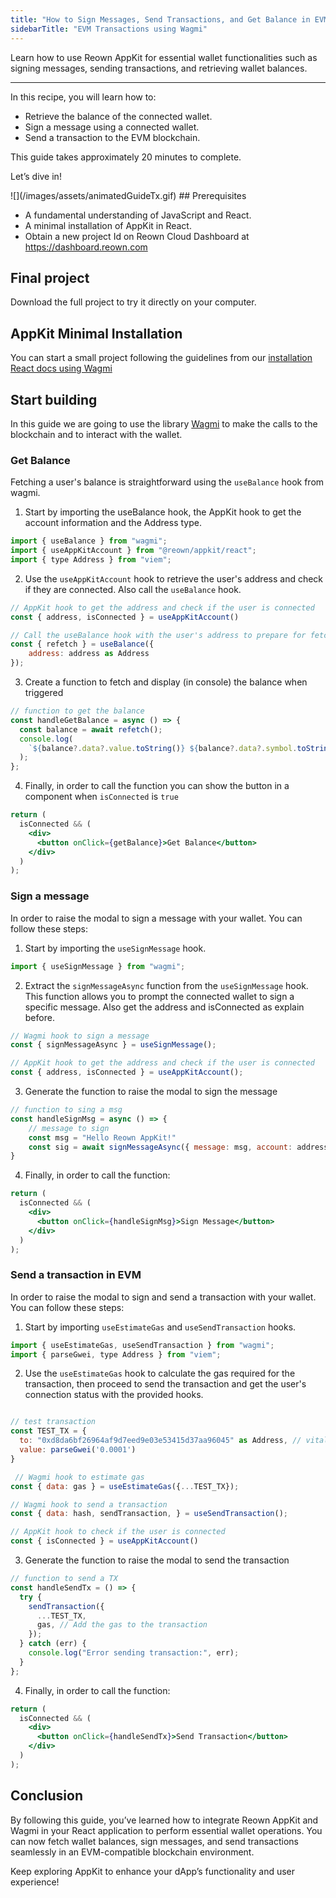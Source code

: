 ```yaml
---
title: "How to Sign Messages, Send Transactions, and Get Balance in EVM using AppKit with Wagmi"
sidebarTitle: "EVM Transactions using Wagmi"
---
```


Learn how to use Reown AppKit for essential wallet functionalities such as signing messages, sending transactions, and retrieving wallet balances.

---

In this recipe, you will learn how to:

- Retrieve the balance of the connected wallet.
- Sign a message using a connected wallet.
- Send a transaction to the EVM blockchain.

This guide takes approximately 20 minutes to complete.

Let’s dive in!
<Frame>
![](/images/assets/animatedGuideTx.gif)
</Frame>
## Prerequisites

- A fundamental understanding of JavaScript and React.
- A minimal installation of AppKit in React.
- Obtain a new project Id on Reown Cloud Dashboard at https://dashboard.reown.com

## Final project
<Card title="Appkit wagmi Example with blockchain interactions" icon="github" href="https://github.com/reown-com/appkit-web-examples/tree/main/react/react-wagmi">
Download the full project to try it directly on your computer.
</Card>

## AppKit Minimal Installation

You can start a small project following the guidelines from our [installation React docs using Wagmi](https://docs.reown.com/appkit/react/core/installation?platform=wagmi)

## Start building

In this guide we are going to use the library [Wagmi](https://wagmi.sh/) to make the calls to the blockchain and to interact with the wallet.

### Get Balance

Fetching a user's balance is straightforward using the `useBalance` hook from wagmi.

1. Start by importing the useBalance hook, the AppKit hook to get the account information and the Address type.

```jsx
import { useBalance } from "wagmi";
import { useAppKitAccount } from "@reown/appkit/react";
import { type Address } from "viem";
```

2. Use the `useAppKitAccount` hook to retrieve the user's address and check if they are connected. Also call the `useBalance` hook.

```jsx
// AppKit hook to get the address and check if the user is connected
const { address, isConnected } = useAppKitAccount()

// Call the useBalance hook with the user's address to prepare for fetching the balance.
const { refetch } = useBalance({
    address: address as Address
});

```

3. Create a function to fetch and display (in console) the balance when triggered

```jsx
// function to get the balance
const handleGetBalance = async () => {
  const balance = await refetch();
  console.log(
    `${balance?.data?.value.toString()} ${balance?.data?.symbol.toString()}`
  );
};
```

4. Finally, in order to call the function you can show the button in a component when `isConnected` is `true`

```jsx
return (
  isConnected && (
    <div>
      <button onClick={getBalance}>Get Balance</button>
    </div>
  )
);
```

### Sign a message

In order to raise the modal to sign a message with your wallet. You can follow these steps:

1. Start by importing the `useSignMessage` hook.

```jsx
import { useSignMessage } from "wagmi";
```

2. Extract the `signMessageAsync` function from the `useSignMessage` hook. This function allows you to prompt the connected wallet to sign a specific message. Also get the address and isConnected as explain before.

```jsx
// Wagmi hook to sign a message
const { signMessageAsync } = useSignMessage();

// AppKit hook to get the address and check if the user is connected
const { address, isConnected } = useAppKitAccount();
```

3. Generate the function to raise the modal to sign the message

```jsx
// function to sing a msg
const handleSignMsg = async () => {
    // message to sign
    const msg = "Hello Reown AppKit!"
    const sig = await signMessageAsync({ message: msg, account: address as Address });
}
```

4. Finally, in order to call the function:

```jsx
return (
  isConnected && (
    <div>
      <button onClick={handleSignMsg}>Sign Message</button>
    </div>
  )
);
```

### Send a transaction in EVM

In order to raise the modal to sign and send a transaction with your wallet. You can follow these steps:

1. Start by importing `useEstimateGas` and `useSendTransaction` hooks.

```jsx
import { useEstimateGas, useSendTransaction } from "wagmi";
import { parseGwei, type Address } from "viem";
```

2. Use the `useEstimateGas` hook to calculate the gas required for the transaction, then proceed to send the transaction and get the user's connection status with the provided hooks.

```jsx

// test transaction
const TEST_TX = {
  to: "0xd8da6bf26964af9d7eed9e03e53415d37aa96045" as Address, // vitalik address
  value: parseGwei('0.0001')
}

 // Wagmi hook to estimate gas
const { data: gas } = useEstimateGas({...TEST_TX});

// Wagmi hook to send a transaction
const { data: hash, sendTransaction, } = useSendTransaction();

// AppKit hook to check if the user is connected
const { isConnected } = useAppKitAccount()
```

3. Generate the function to raise the modal to send the transaction

```jsx
// function to send a TX
const handleSendTx = () => {
  try {
    sendTransaction({
      ...TEST_TX,
      gas, // Add the gas to the transaction
    });
  } catch (err) {
    console.log("Error sending transaction:", err);
  }
};
```

4. Finally, in order to call the function:

```jsx
return (
  isConnected && (
    <div>
      <button onClick={handleSendTx}>Send Transaction</button>
    </div>
  )
);
```

## Conclusion

By following this guide, you’ve learned how to integrate Reown AppKit and Wagmi in your React application to perform essential wallet operations.
You can now fetch wallet balances, sign messages, and send transactions seamlessly in an EVM-compatible blockchain environment.

Keep exploring AppKit to enhance your dApp’s functionality and user experience!
